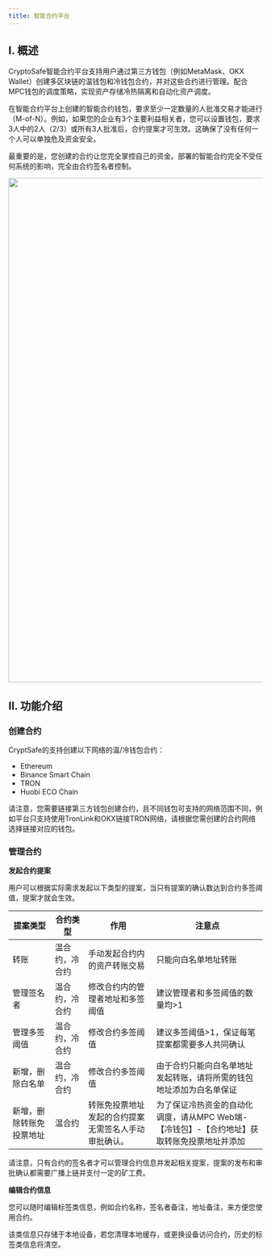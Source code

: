 ```yaml
---
title: 智能合约平台
---
```


## I. 概述
CryptoSafe智能合约平台支持用户通过第三方钱包（例如MetaMask、OKX Wallet）创建多区块链的温钱包和冷钱包合约，并对这些合约进行管理。配合MPC钱包的调度策略，实现资产存储冷热隔离和自动化资产调度。

在智能合约平台上创建的智能合约钱包，要求至少一定数量的人批准交易才能进行（M-of-N）。例如，如果您的企业有3个主要利益相关者，您可以设置钱包，要求3人中的2人（2/3）或所有3人批准后，合约提案才可生效。这确保了没有任何一个人可以单独危及资金安全。

最重要的是，您创建的合约让您完全掌控自己的资金。部署的智能合约完全不受任何系统的影响，完全由合约签名者控制。

<div className="w-full flex items-center justify-center">
    <img src="/images/help-center/coldoperatingcn.jpeg" width="1000"/>
</div>

## II. 功能介绍 

### 创建合约 

CryptSafe的支持创建以下网络的温/冷钱包合约：


* Ethereum
* Binance Smart Chain
* TRON
* Huobi ECO Chain

<Note>
请注意，您需要链接第三方钱包创建合约，且不同钱包可支持的网络范围不同，例如平台只支持使用TronLink和OKX链接TRON网络，请根据您需创建的合约网络选择链接对应的钱包。


</Note>



### 管理合约 
**发起合约提案**

用户可以根据实际需求发起以下类型的提案，当只有提案的确认数达到合约多签阈值，提案才就会生效。


提案类型| 合约类型 | 作用| 注意点 |
------- | ------- |------- |------ |
转账 |温合约，冷合约 |手动发起合约内的资产转账交易|只能向白名单地址转账|
管理签名者  |温合约，冷合约 |修改合约内的管理者地址和多签阈值|建议管理者和多签阈值的数量均>1|
管理多签阈值 |温合约，冷合约 |修改合约多签阈值|建议多签阈值>1，保证每笔提案都需要多人共同确认|
新增，删除白名单 | 温合约，冷合约|修改合约多签阈值|由于合约只能向白名单地址发起转账，请将所需的钱包地址添加为白名单保证|
新增，删除转账免投票地址  | 温合约|转账免投票地址发起的合约提案无需签名人手动审批确认。|为了保证冷热资金的自动化调度，请从MPC Web端-【冷钱包】-【合约地址】获取转账免投票地址并添加|




<Note>
请注意，只有合约的签名者才可以管理合约信息并发起相关提案，提案的发布和审批确认都需要广播上链并支付一定的矿工费。

</Note>


**编辑合约信息** 

您可以随时编辑标签类信息，例如合约名称，签名者备注，地址备注，来方便您使用合约。

<Note>
该类信息只存储于本地设备，若您清理本地缓存，或更换设备访问合约，历史的标签类信息将清空。
</Note>

